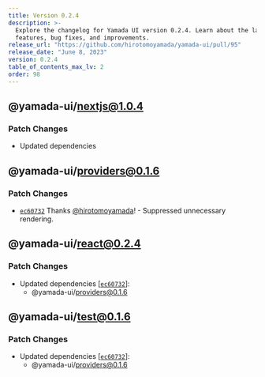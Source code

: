```yaml
---
title: Version 0.2.4
description: >-
  Explore the changelog for Yamada UI version 0.2.4. Learn about the latest
  features, bug fixes, and improvements.
release_url: "https://github.com/hirotomoyamada/yamada-ui/pull/95"
release_date: "June 8, 2023"
version: 0.2.4
table_of_contents_max_lv: 2
order: 98
---
```


## @yamada-ui/nextjs@1.0.4

### Patch Changes

- Updated dependencies

## @yamada-ui/providers@0.1.6

### Patch Changes

- [`ec60732`](https://github.com/hirotomoyamada/yamada-ui/commit/ec607329d72740a625e4f63715fd1efd9e84ef00) Thanks [@hirotomoyamada](https://github.com/hirotomoyamada)! - Suppressed unnecessary rendering.

## @yamada-ui/react@0.2.4

### Patch Changes

- Updated dependencies \[[`ec60732`](https://github.com/hirotomoyamada/yamada-ui/commit/ec607329d72740a625e4f63715fd1efd9e84ef00)]:
  - @yamada-ui/providers@0.1.6

## @yamada-ui/test@0.1.6

### Patch Changes

- Updated dependencies \[[`ec60732`](https://github.com/hirotomoyamada/yamada-ui/commit/ec607329d72740a625e4f63715fd1efd9e84ef00)]:
  - @yamada-ui/providers@0.1.6
